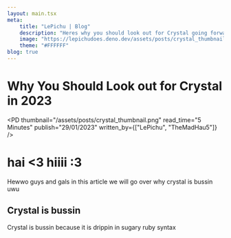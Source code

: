 ```yaml
---
layout: main.tsx
meta: 
    title: "LePichu | Blog"
    description: "Heres why you should look out for Crystal going forward in 2023."
    image: "https://lepichudoes.deno.dev/assets/posts/crystal_thumbnail.png"
    theme: "#FFFFFF"
blog: true
---
```


# Why You Should Look out for Crystal in 2023
<PD thumbnail="/assets/posts/crystal_thumbnail.png" read_time="5 Minutes" publish="29/01/2023" written_by={["LePichu", "TheMadHau5"]} />

# hai \<3 hiiii :3
Hewwo guys and gals in this article we will go over why crystal is bussin uwu

## Crystal is bussin
Crystal is bussin because it is drippin in sugary ruby syntax 
